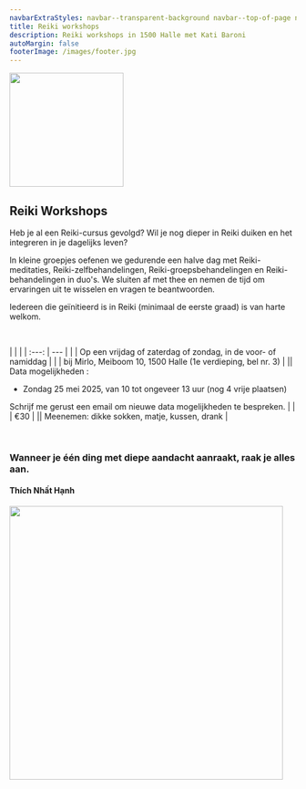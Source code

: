 ```yaml
---
navbarExtraStyles: navbar--transparent-background navbar--top-of-page navbar--light
title: Reiki workshops
description: Reiki workshops in 1500 Halle met Kati Baroni
autoMargin: false
footerImage: /images/footer.jpg
---
```

<Section>  
  <ContentWithBackground src="/images/reiki/reiki1.jpg" className="vh-50 w-100">
  </ContentWithBackground>
  
</Section>

<Section className="section--auto-margin pt-3 pb-3">
 
<Content className="vw-100">

  <div style={{minHeight:"220px", textAlign:"left", paddingLeft:'0.5rem'}}>
        <Image src="/images/reiki/scripture1.png" height="200px" objectFit="contain" objectPosition="left"/>
  </div>

# Reiki Workshops

Heb je al een Reiki-cursus gevolgd?
Wil je nog dieper in Reiki duiken en het integreren in je dagelijks leven?

In kleine groepjes oefenen we gedurende een halve dag met Reiki-meditaties, Reiki-zelfbehandelingen, Reiki-groepsbehandelingen en Reiki-behandelingen in duo's. We sluiten af met thee en nemen de tijd om ervaringen uit te wisselen en vragen te beantwoorden.

Iedereen die geïnitieerd is in Reiki (minimaal de eerste graad) is van harte welkom.

<br/>

 |  | |
    | :---: | --- |
    | <BellIcon/> | Op een vrijdag of zaterdag of zondag, in de voor- of namiddag | 
    | <LocationIcon/> | bij Mirlo, Meiboom 10, 1500 Halle (1e verdieping, bel nr. 3) | 
    |<CalendarIcon/>| Data mogelijkheden : <ul> <li> Zondag 25 mei 2025, van 10 tot ongeveer 13 uur (nog 4 vrije plaatsen) </li>  </ul> Schrijf me gerust een email om nieuwe data mogelijkheden te bespreken. |
    | <MoneyIcon/> | €30 | 
    |<ToolIcon/>| Meenemen: dikke sokken, matje, kussen, drank |

<br/>

<div className="quote quote--compact text--dark">
            <div className="quote__content">
              <h3>
                Wanneer je één ding met diepe aandacht aanraakt, raak je alles aan.
              </h3>
              <h4>Thích Nhất Hạnh </h4>
            </div>
          </div>    

<div style={{minHeight:"500px"}}>
      <Image src="/images/reiki/reikiTable.jpg" height="480px" objectFit="contain"/>
</div>

</Content>


</Section>
